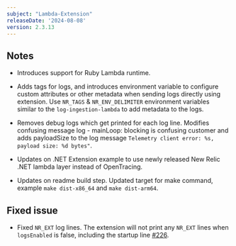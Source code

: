 ```yaml
---
subject: "Lambda-Extension"
releaseDate: '2024-08-08'
version: 2.3.13
---
```



## Notes

* Introduces support for Ruby Lambda runtime.

* Adds tags for logs, and introduces environment variable to configure custom attributes or other metadata when sending logs directly using extension. Use `NR_TAGS` & `NR_ENV_DELIMITER` environment variables similar to the `log-ingestion-lambda` to add metadata to the logs.

* Removes debug logs which get printed for each log line. Modifies confusing message log - mainLoop: blocking is confusing customer and adds payloadSize to the log message `Telemetry client error: %s, payload size: %d bytes"`.

* Updates on .NET Extension example to use newly released New Relic .NET lambda layer instead of OpenTracing.

* Updates on readme build step. Updated target for make command, example `make dist-x86_64` and `make dist-arm64`.

## Fixed issue

* Fixed `NR_EXT` log lines. The extension will not print any `NR_EXT` lines when `logsEnabled` is false, including the startup line [#226](https://github.com/newrelic/newrelic-lambda-extension/pull/226).